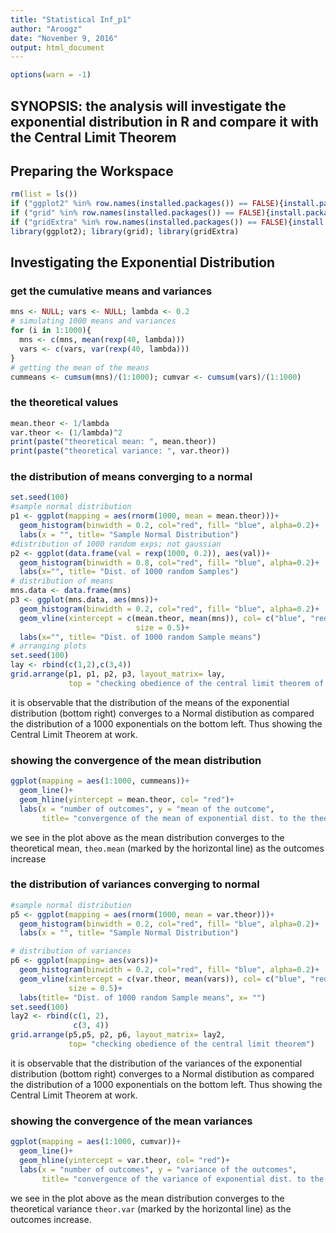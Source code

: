 ```yaml
---
title: "Statistical Inf_p1"
author: "Aroogz"
date: "November 9, 2016"
output: html_document
---
```


```r
options(warn = -1)
```
## SYNOPSIS: the analysis will investigate the exponential distribution in R and compare it with the Central Limit Theorem


## Preparing the Workspace
```r
rm(list = ls())
if ("ggplot2" %in% row.names(installed.packages()) == FALSE){install.packages("ggplot2")}
if ("grid" %in% row.names(installed.packages()) == FALSE){install.packages("grid")}
if ("gridExtra" %in% row.names(installed.packages()) == FALSE){install.packages("gridExtra")}
library(ggplot2); library(grid); library(gridExtra)
```
## Investigating the Exponential Distribution

### get the cumulative means and variances
```r
mns <- NULL; vars <- NULL; lambda <- 0.2
# simulating 1000 means and variances
for (i in 1:1000){
  mns <- c(mns, mean(rexp(40, lambda)))
  vars <- c(vars, var(rexp(40, lambda)))
}
# getting the mean of the means
cummeans <- cumsum(mns)/(1:1000); cumvar <- cumsum(vars)/(1:1000)
```
### the theoretical values
```r
mean.theor <- 1/lambda
var.theor <- (1/lambda)^2
print(paste("theoretical mean: ", mean.theor))
print(paste("theoretical variance: ", var.theor))
```
### the distribution of means converging to a normal
```r
set.seed(100)
#sample normal distribution
p1 <- ggplot(mapping = aes(rnorm(1000, mean = mean.theor)))+
  geom_histogram(binwidth = 0.2, col="red", fill= "blue", alpha=0.2)+
  labs(x = "", title= "Sample Normal Distribution")
#distribution of 1000 random exps; not gaussian
p2 <- ggplot(data.frame(val = rexp(1000, 0.2)), aes(val))+
  geom_histogram(binwidth = 0.8, col="red", fill= "blue", alpha=0.2)+
  labs(x="", title= "Dist. of 1000 random Samples")
# distribution of means
mns.data <- data.frame(mns)
p3 <- ggplot(mns.data, aes(mns))+ 
  geom_histogram(binwidth = 0.2, col="red", fill= "blue", alpha=0.2)+
  geom_vline(xintercept = c(mean.theor, mean(mns)), col= c("blue", "red"),
                            size = 0.5)+
  labs(x="", title= "Dist. of 1000 random Sample means")
# arranging plots
set.seed(100)
lay <- rbind(c(1,2),c(3,4))
grid.arrange(p1, p1, p2, p3, layout_matrix= lay,
             top = "checking obedience of the central limit theorem of the mean")
```
it is observable that the distribution of the means of the exponential distribution (bottom right) converges to a Normal distibution as compared the distribution of a 1000 exponentials on the bottom left. Thus showing the Central Limit Theorem at work.

### showing the convergence of the mean distribution
```r
ggplot(mapping = aes(1:1000, cummeans))+
  geom_line()+
  geom_hline(yintercept = mean.theor, col= "red")+
  labs(x = "number of outcomes", y = "mean of the outcome",
       title= "convergence of the mean of exponential dist. to the theoretical value")
```
we see in the plot above as the mean distribution converges to the theoretical mean, `theo.mean` (marked by the horizontal line) as the outcomes increase

### the distribution of variances converging to normal
```r
#sample normal distribution
p5 <- ggplot(mapping = aes(rnorm(1000, mean = var.theor)))+
  geom_histogram(binwidth = 0.2, col="red", fill= "blue", alpha=0.2)+
  labs(x = "", title= "Sample Normal Distribution")

# distribution of variances
p6 <- ggplot(mapping= aes(vars))+
  geom_histogram(binwidth = 0.2, col="red", fill= "blue", alpha=0.2)+
  geom_vline(xintercept = c(var.theor, mean(vars)), col= c("blue", "red"),
             size = 0.5)+
  labs(title= "Dist. of 1000 random Sample means", x= "")
set.seed(100)
lay2 <- rbind(c(1, 2),
              c(3, 4))
grid.arrange(p5,p5, p2, p6, layout_matrix= lay2,
             top= "checking obedience of the central limit theorem")
```
it is observable that the distribution of the variances of the exponential distribution (bottom right) converges to a Normal distibution as compared the distribution of a 1000 exponentials on the bottom left. Thus showing the Central Limit Theorem at work.

### showing the convergence of the mean variances
```r
ggplot(mapping = aes(1:1000, cumvar))+
  geom_line()+
  geom_hline(yintercept = var.theor, col= "red")+
  labs(x = "number of outcomes", y = "variance of the outcomes",
       title= "convergence of the variance of exponential dist. to the theoretical value")
```
we see in the plot above as the mean distribution converges to the theoretical variance `theor.var` (marked by the horizontal line) as the outcomes increase.
